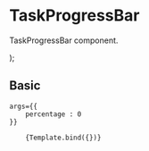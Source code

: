 
<Meta title="Components/Content/TaskProgressBar" component={TaskProgressBar} />

# TaskProgressBar

TaskProgressBar component.

<Props of={TaskProgressBar} />

  <TaskProgressBar percentage={args.percentage} text={args.text} />
);

## Basic
<Canvas>
  <Story 
    name="0% - NO TEXT"
     argTypes={{
      percentage: 
        { control: { type: 'number', min:0, max:100, step: 1 } } 
    }}
   
    args={{
        percentage : 0
    }}
     
  
   >
        {Template.bind({})}
  </Story>
</Canvas>

<ArgsTable story="0% - NO TEXT" />
